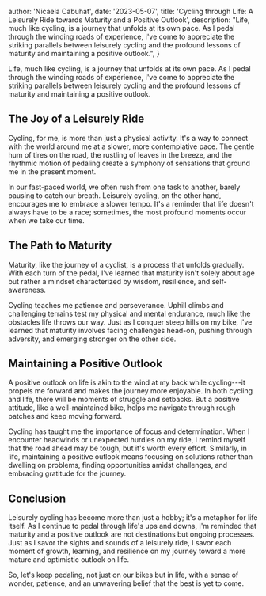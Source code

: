 
  author: 'Nicaela Cabuhat',
  date: '2023-05-07',
  title:
    'Cycling through Life: A Leisurely Ride towards Maturity and a Positive Outlook',
  description:
    "Life, much like cycling, is a journey that unfolds at its own pace. As I pedal through the winding roads of experience, I've come to appreciate the striking parallels between leisurely cycling and the profound lessons of maturity and maintaining a positive outlook.",
}


Life, much like cycling, is a journey that unfolds at its own pace. As I pedal through the winding roads of experience, I've come to appreciate the striking parallels between leisurely cycling and the profound lessons of maturity and maintaining a positive outlook.

## The Joy of a Leisurely Ride

Cycling, for me, is more than just a physical activity. It's a way to connect with the world around me at a slower, more contemplative pace. The gentle hum of tires on the road, the rustling of leaves in the breeze, and the rhythmic motion of pedaling create a symphony of sensations that ground me in the present moment.

In our fast-paced world, we often rush from one task to another, barely pausing to catch our breath. Leisurely cycling, on the other hand, encourages me to embrace a slower tempo. It's a reminder that life doesn't always have to be a race; sometimes, the most profound moments occur when we take our time.

## The Path to Maturity

Maturity, like the journey of a cyclist, is a process that unfolds gradually. With each turn of the pedal, I've learned that maturity isn't solely about age but rather a mindset characterized by wisdom, resilience, and self-awareness.

Cycling teaches me patience and perseverance. Uphill climbs and challenging terrains test my physical and mental endurance, much like the obstacles life throws our way. Just as I conquer steep hills on my bike, I've learned that maturity involves facing challenges head-on, pushing through adversity, and emerging stronger on the other side.

## Maintaining a Positive Outlook

A positive outlook on life is akin to the wind at my back while cycling---it propels me forward and makes the journey more enjoyable. In both cycling and life, there will be moments of struggle and setbacks. But a positive attitude, like a well-maintained bike, helps me navigate through rough patches and keep moving forward.

Cycling has taught me the importance of focus and determination. When I encounter headwinds or unexpected hurdles on my ride, I remind myself that the road ahead may be tough, but it's worth every effort. Similarly, in life, maintaining a positive outlook means focusing on solutions rather than dwelling on problems, finding opportunities amidst challenges, and embracing gratitude for the journey.

## Conclusion

Leisurely cycling has become more than just a hobby; it's a metaphor for life itself. As I continue to pedal through life's ups and downs, I'm reminded that maturity and a positive outlook are not destinations but ongoing processes. Just as I savor the sights and sounds of a leisurely ride, I savor each moment of growth, learning, and resilience on my journey toward a more mature and optimistic outlook on life.

So, let's keep pedaling, not just on our bikes but in life, with a sense of wonder, patience, and an unwavering belief that the best is yet to come.
